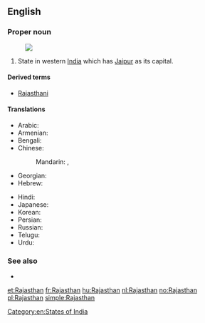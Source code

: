 ==English==
{{wikipedia}}

===Proper noun===
{{en-proper noun}}
[[Image:Rajasthan in India (disputed hatched).svg|thumb|]]
# State in western [[India]] which has [[Jaipur]] as its capital.

====Derived terms====
* [[Rajasthani]]

====Translations====
{{trans-top|a state in western India}}
* Arabic: {{t|ar|راجاستان|m|tr=rajastaan}}
* Armenian: {{t-|hy|Ռաջաստան|tr=Raǰastan}}
* Bengali: {{t|bn|রাজস্থান|sc=Beng}}
* Chinese:
*: Mandarin: {{t|cmn|拉賈斯坦邦|sc=Hani}},  {{t|cmn|拉贾斯坦邦|tr=Lājiǎsītǎn-bāng|sc=Hani}}
* Georgian: {{t|ka|რაჯასტანი|sc=Geor|xs=Georgian}}
* Hebrew: {{t|he|ראג'סטאן}}
{{trans-mid}}
* Hindi: {{t+|hi|राजस्थान|tr=rājasthān|xs=Hindi}}
* Japanese: {{t|ja|ラージャスターン|tr=Rājasutān}}
* Korean: {{t|ko|라자스탄|tr=Rajaseutan|sc=Hang}}
* Persian: {{t|fa|راجستان|xs=Persian}}
* Russian: {{t|ru|Раджастхан|m|tr=Radžastxán}}
* Telugu: {{t+|te|రాజస్థాన్}}
* Urdu: {{t|ur|راجستھان|tr=rājasthān|xs=Urdu}}
{{trans-bottom}}

===See also===
* {{list|en|states of India}}

[[Category:en:States of India]]

[[et:Rajasthan]]
[[fr:Rajasthan]]
[[hu:Rajasthan]]
[[nl:Rajasthan]]
[[no:Rajasthan]]
[[pl:Rajasthan]]
[[simple:Rajasthan]]
